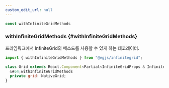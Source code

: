```yaml
---
custom_edit_url: null
---
```


```ts
const withInfiniteGridMethods
```

### withInfiniteGridMethods {#withInfiniteGridMethods}

<div className="bulma-tags">

</div>

프레임워크에서 InfiniteGrid의 메소드를 사용할 수 있게 하는 데코레이터.

```js
import { withInfiniteGridMethods } from "@egjs/infinitegrid";

class Grid extends React.Component<Partial<InfiniteGridProps & InfiniteGridOptions>> {
  &#64;withInfiniteGridMethods
  private grid: NativeGrid;
}
```


